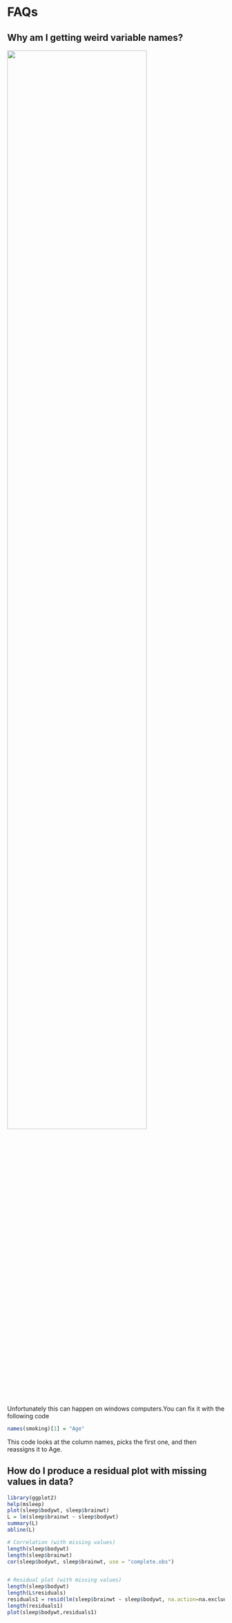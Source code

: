 # FAQs {#faq}

## Why am I getting weird variable names? {-}

<div align="center">
<img src="figure/FAQweirdvariablenames.jpg" width="80%" height="80%">
</div>

Unfortunately this can happen on windows computers.You can fix it with the following code

```r
names(smoking)[1] = "Age"
```

This code looks at the column names, picks the first one, and then reassigns it to Age.


## How do I produce a residual plot with missing values in data? {-}

```r
library(ggplot2)
help(msleep)
plot(sleep$bodywt, sleep$brainwt)
L = lm(sleep$brainwt ~ sleep$bodywt)
summary(L)
abline(L)

# Correlation (with missing values)
length(sleep$bodywt) 
length(sleep$brainwt) 
cor(sleep$bodywt, sleep$brainwt, use = "complete.obs")  


# Residual plot (with missing values)
length(sleep$bodywt) 
length(L$residuals)
residuals1 = resid(lm(sleep$brainwt ~ sleep$bodywt, na.action=na.exclude)) 
length(residuals1)
plot(sleep$bodywt,residuals1)
```

